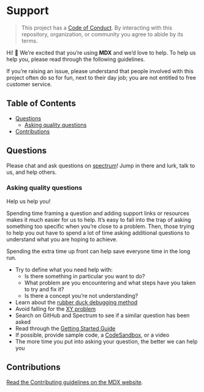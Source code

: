 # Support

> This project has a [Code of Conduct][coc].
> By interacting with this repository, organization, or community you agree to
> abide by its terms.

Hi!  👋
We’re excited that you’re using **MDX** and we’d love to help.
To help us help you, please read through the following guidelines.

If you’re raising an issue, please understand that people involved with this
project often do so for fun, next to their day job; you are not entitled to
free customer service.

## Table of Contents

*   [Questions](#questions)
    *   [Asking quality questions](#asking-quality-questions)
*   [Contributions](#contributions)

## Questions

Please chat and ask questions on [spectrum][chat]!
Jump in there and lurk, talk to us, and help others.

### Asking quality questions

Help us help you!

Spending time framing a question and adding support links or resources makes it
much easier for us to help.  It’s easy to fall into the trap of asking something too
specific when you’re close to a problem.  Then, those trying to help you out have
to spend a lot of time asking additional questions to understand what you are
hoping to achieve.

Spending the extra time up front can help save everyone time in the long run.

*   Try to define what you need help with:
    *   Is there something in particular you want to do?
    *   What problem are you encountering and what steps have you taken to try and fix it?
    *   Is there a concept you’re not understanding?
*   Learn about the [rubber duck debugging method][rubberduck]
*   Avoid falling for the [XY problem][xy]
*   Search on GitHub and Spectrum to see if a similar question has been asked
*   Read through the [Getting Started Guide](https://mdxjs.com/getting-started)
*   If possible, provide sample code, a [CodeSandbox](https://codesandbox.io), or a video
*   The more time you put into asking your question, the better we can help you

## Contributions

[Read the Contributing guidelines on the MDX website][contributing].

<!-- Definitions -->

[coc]: https://github.com/mdx-js/.github/blob/master/code-of-conduct.md

[rubberduck]: https://rubberduckdebugging.com

[xy]: https://meta.stackexchange.com/questions/66377/what-is-the-xy-problem/66378#66378

[chat]: https://spectrum.chat/mdx

[contributing]: https://mdxjs.com/contributing
